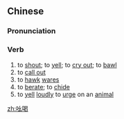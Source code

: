 ==Chinese==
{{zh-forms|alt=邀喝}}

===Pronunciation===
{{zh-pron
|m=yāohe
|c=jiu1 hot3
|mn=qz,xm,zz:iau-hat
|cat=v
}}

===Verb===
{{zh-verb}}

# to [[shout]]; to [[yell]]; to [[cry out]]; to [[bawl]]
# to [[call out]]
# to [[hawk]] [[ware]]s
# to [[berate]]; to [[chide]]
# to [[yell]] [[loudly]] to [[urge]] on an [[animal]]

[[zh:吆喝]]